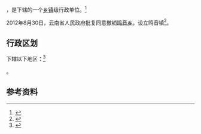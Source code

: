 {{中国乡级行政区|53/07/21/211/000}}

'''{{PAGENAMEBASE}}'''，是{{PRC admin/fullname|53/07/21/211/000|3}}下辖的一个[[乡镇|乡镇]]级行政单位。<ref>{{PRC admin/ref sgc|{{PRC admin/parent|53/07/21/211/000}}}}</ref>

2012年8月30日，云南省人民政府批复同意撤销[[鸣音乡|鸣音乡]]，设立鸣音镇<ref>{{Cite web |url=http://www.yn.gov.cn/yn_zwlanmu/qy/wj/yz/201211/t20121101_20776.html |title=云南省人民政府关于同意丽江市玉龙县部分乡撤乡设镇的批复（云政复〔2012〕67号） |access-date=2017-09-08 |archive-url=https://web.archive.org/web/20170909005713/http://www.yn.gov.cn/yn_zwlanmu/qy/wj/yz/201211/t20121101_20776.html |archive-date=2017-09-09 |dead-url=yes }}</ref>。

== 行政区划 ==

{{PAGENAMEBASE}}下辖以下地区：<ref>{{PRC admin/ref sgc|53/07/21/211/000}}</ref>

{{PRC admin/children|53/07/21/211/000}}。

== 参考资料 ==

{{reflist}}

{{行政区划小作品}}
{{PRC admin/navcat|53/07/21/211/000}}